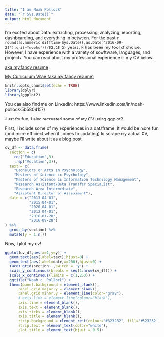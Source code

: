 ```yaml
---
title: "I am Noah Pollock"
date: "`r Sys.Date()`"
output: html_document
---
```


I'm excited about Data: extracting, processing, analyzing, reporting, dashboarding, and everything in between. For the past `r round(as.numeric(difftime(Sys.Date(),as.Date("2016-09-28"),unit="weeks"))/52.25,2)` years, R has been my tool of choice. However, I have experience with a variety of sowftware, languages, and projects. You can read about my professional experience in my CV below.

<a href="np_cv.pdf" target="_blank"> aka my fancy resume </a>

[My Curriculum Vitae (aka my fancy resume)](np_cv.pdf)



```r
knitr::opts_chunk$set(echo = TRUE)
library(dplyr)
library(ggplot2)
```

You can also find me on LinkedIn: https://www.linkedin.com/in/noah-pollock-5b5804157/

Just for fun, I also recreated some of my CV using ggplot2.

First, I include some of my experiences in a dataframe. It would be more fun (and more efficient when it comes to updating) to scrape my actual CV, maybe I'll write about it as a blog post.

```r

cv_df <- data.frame(
  section = c(
    rep("Education",3)
    ,rep("Vocation",3)),
  text = c(
    "Bachelors of Arts in Psychology",
    "Masters of Science in Psychology",
    "Masters of Science in Information Technology Management",
    "Research Assistant/Data Transfer Specialist",
    "Research Area Intermediate",
    "Assistant Director of Assessment"),
  date = c("2013-04-01",
           "2015-04-01",
           "2020-04-01",
           "2012-04-01",
           "2016-01-28",
           "2016-09-28")
) %>%
  group_by(section) %>%
  mutate(y = 1:n())
```

Now, I plot my cv!

```r

ggplot(cv_df,aes(x=1,y=y)) +
  geom_text(aes(label=text),hjust=0) +
  geom_text(aes(label=date,x=200),hjust=0) +
  facet_grid(section~.,switch = 'y') +
  scale_y_continuous(breaks = seq(1:nrow(cv_df))) +
  scale_x_continuous(limits = c(1,250)) +
  ggtitle("Noah c. Pollock") +
  theme(panel.background = element_blank(),
      panel.grid.major.y = element_blank(),
      panel.grid.minor.y = element_line(color="gray"),
      # axis.line = element_line(colour="black"),
      axis.line = element_blank(),
      axis.text = element_blank(),
      axis.ticks = element_blank(),
      axis.title = element_blank(),
      strip.background = element_rect(colour="#323232", fill='#323232'),
      strip.text = element_text(color="white"),
      plot.title = element_text(hjust = 0.5))
```

